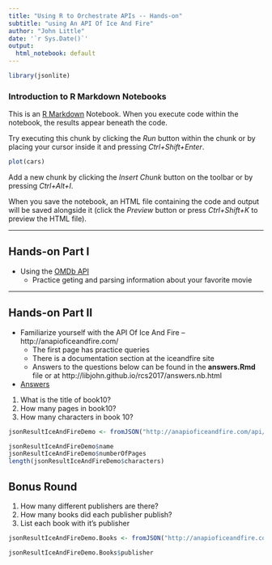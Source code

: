 ```yaml
---
title: "Using R to Orchestrate APIs -- Hands-on"
subtitle: "using An API Of Ice And Fire"
author: "John Little"
date: '`r Sys.Date()`'
output:
  html_notebook: default
---
```


```r
library(jsonlite)
```


### Introduction to R Markdown Notebooks

This is an [R Markdown](http://rmarkdown.rstudio.com) Notebook. When you execute code within the notebook, the results appear beneath the code. 

Try executing this chunk by clicking the *Run* button within the chunk or by placing your cursor inside it and pressing *Ctrl+Shift+Enter*. 

```r
plot(cars)
```

Add a new chunk by clicking the *Insert Chunk* button on the toolbar or by pressing *Ctrl+Alt+I*.

When you save the notebook, an HTML file containing the code and output will be saved alongside it (click the *Preview* button or press *Ctrl+Shift+K* to preview the HTML file).

---

## Hands-on Part I

- Using the [OMDb API](http://www.omdbapi.com/)
    - Practice geting and parsing information about your favorite movie

---

## Hands-on Part II

- Familiarize yourself with the API Of Ice And Fire -- http://anapioficeandfire.com/
    - The first page has practice queries
    - There is a documentation section at the iceandfire site
    - Answers to the questions below can be found in the **answers.Rmd** file or at http://libjohn.github.io/rcs2017/answers.nb.html
- [Answers](http://libjohn.github.io/rcs2017/answers.nb.html)

1. What is the title of book10?
2. How many pages in book10?
3. How many characters in book 10?

```r

jsonResultIceAndFireDemo <- fromJSON("http://anapioficeandfire.com/api/books/10")

jsonResultIceAndFireDemo$name
jsonResultIceAndFireDemo$numberOfPages
length(jsonResultIceAndFireDemo$characters)

```

## Bonus Round

1. How many different publishers are there?
2. How many books did each publisher publish?
3. List each book with it's publisher

    
```r

jsonResultIceAndFireDemo.Books <- fromJSON("http://anapioficeandfire.com/api/books")

jsonResultIceAndFireDemo.Books$publisher

```
